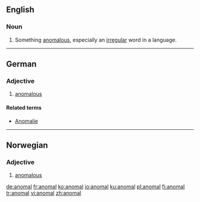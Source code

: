 ==English==

===Noun===
{{en-noun}}

# {{context|archaic}} Something [[anomalous]], especially an [[irregular]] word in a language.

{{Webster 1913}}

----

==German==

===Adjective===
{{de-adj|anomaler|anomalsten}}

# [[anomalous]]

====Related terms====
* [[Anomalie]]

----

==Norwegian==

===Adjective===
{{head|no|adjective}}

# [[anomalous]]

[[de:anomal]]
[[fr:anomal]]
[[ko:anomal]]
[[io:anomal]]
[[ku:anomal]]
[[pl:anomal]]
[[fi:anomal]]
[[tr:anomal]]
[[vi:anomal]]
[[zh:anomal]]
